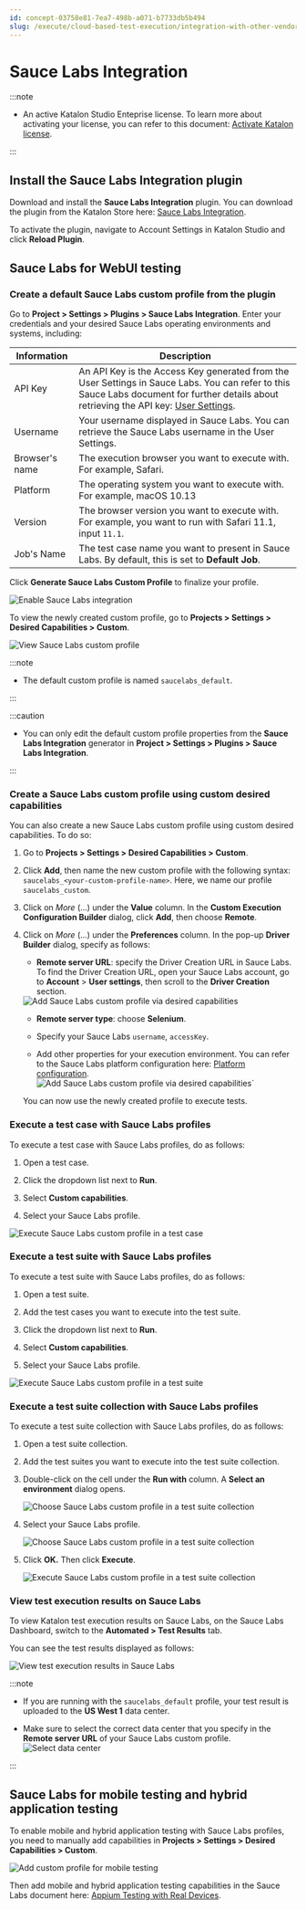 ```yaml
---
id: concept-03758e81-7ea7-498b-a071-b7733db5b494
slug: /execute/cloud-based-test-execution/integration-with-other-vendors-for-cloud-execution/sauce-labs-integration
---
```


# Sauce Labs Integration


:::note

-   An active Katalon Studio Enteprise license. To learn more about activating your license, you can refer to this document: [Activate Katalon license](/administer/katalon-studio-enterprise-and-katalon-runtime-engine-license/activate-a-katalon-license).


:::

## Install the Sauce Labs Integration plugin

Download and install the **Sauce Labs Integration** plugin. You can download the plugin from the Katalon Store here: [Sauce Labs Integration](https://store.katalon.com/product/75/Sauce-Labs-Integration#pricing-content).

To activate the plugin, navigate to Account Settings in Katalon Studio and click **Reload Plugin**.

## Sauce Labs for WebUI testing

### Create a default Sauce Labs custom profile from the plugin

Go to **Project &gt; Settings &gt; Plugins &gt; Sauce Labs Integration**. Enter your credentials and your desired Sauce Labs operating environments and systems, including:

<table><tr><th>Information</th><th>Description</th></tr><tbody><tr><td>API Key</td><td>An API Key is the Access Key generated from the User Settings in Sauce Labs. You can refer to this Sauce Labs document for further details about retrieving the API key: <a href="https://docs.saucelabs.com/basics/acct-team-mgmt/managing-user-info/#user-settings" >User Settings</a>.</td></tr><tr><td>Username</td><td>Your username displayed in Sauce Labs. You can retrieve the Sauce Labs username in the User Settings.</td></tr><tr><td>Browser's name</td><td>The execution browser you want to execute with. For example, Safari.</td></tr><tr><td>Platform</td><td>The operating system you want to execute with. For example, macOS 10.13</td></tr><tr><td>Version</td><td>The browser version you want to execute with. For example, you want to run with Safari 11.1, input <code>11.1</code>.</td></tr><tr><td>Job's Name</td><td>The test case name you want to present in Sauce Labs. By default, this is set to <strong>Default Job</strong>.</td></tr></tbody></table>

Click **Generate Sauce Labs Custom Profile** to finalize your profile.

<img src="https://github.com/katalon-studio/docs-images/raw/master/katalon-studio/docs/saucelabs-plugin/KS-SAUCELABS-Enable-saucelabs-integration.png" alt="Enable Sauce Labs integration" />

To view the newly created custom profile, go to **Projects &gt; Settings &gt; Desired Capabilities &gt; Custom**.

<img src="https://github.com/katalon-studio/docs-images/raw/master/katalon-studio/docs/saucelabs-plugin/KS-SAUCELABS-View-custom-saucelabs-profiles.png" alt="View Sauce Labs custom profile" />


:::note

-   The default custom profile is named <code>saucelabs&#95;default</code>.


:::


:::caution

-   You can only edit the default custom profile properties from the **Sauce Labs Integration** generator in **Project &gt; Settings &gt; Plugins &gt; Sauce Labs Integration**.


:::

### Create a Sauce Labs custom profile using custom desired capabilities

You can also create a new Sauce Labs custom profile using custom desired capabilities. To do so:

1.  Go to **Projects &gt; Settings &gt; Desired Capabilities &gt; Custom**.

2.  Click **Add**, then name the new custom profile with the following syntax: <code>saucelabs&#95;&lt;your-custom-profile-name&gt;</code>. Here, we name our profile <code>saucelabs&#95;custom</code>.

3.  Click on *More* \(...\) under the **Value** column. In the **Custom Execution Configuration Builder** dialog, click **Add**, then choose **Remote**.

4.  Click on *More* \(...\) under the **Preferences** column. In the pop-up **Driver Builder** dialog, specify as follows:

    -   **Remote server URL**: specify the Driver Creation URL in Sauce Labs. To find the Driver Creation URL, open your Sauce Labs account, go to **Account** &gt; **User settings**, then scroll to the **Driver Creation** section.
    <img src="https://github.com/katalon-studio/docs-images/raw/master/katalon-studio/docs/saucelabs-plugin/KS-SAUCELABS-Driver-URL.png" alt="Add Sauce Labs custom profile via desired capabilities" />

    -   **Remote server type**: choose **Selenium**.

    -   Specify your Sauce Labs <code>username</code>, <code>accessKey</code>.

    -   Add other properties for your execution environment. You can refer to the Sauce Labs platform configuration here: [Platform configuration](https://saucelabs.com/platform/platform-configurator).
    <img src="https://github.com/katalon-studio/docs-images/raw/master/katalon-studio/docs/saucelabs-plugin/KS-SAUCELABS-Desired-capabilities.png" alt="Add Sauce Labs custom profile via desired capabilities" />\`

    You can now use the newly created profile to execute tests.


### Execute a test case with Sauce Labs profiles

To execute a test case with Sauce Labs profiles, do as follows:

1.  Open a test case.

2.  Click the dropdown list next to **Run**.

3.  Select **Custom capabilities**.

4.  Select your Sauce Labs profile.


<img src="https://github.com/katalon-studio/docs-images/raw/master/katalon-studio/docs/saucelabs-plugin/830-KS-SAUCELABS-Execute-test-case-saucelabs-profile.png" alt="Execute Sauce Labs custom profile in a test case" />

### Execute a test suite with Sauce Labs profiles

To execute a test suite with Sauce Labs profiles, do as follows:

1.  Open a test suite.

2.  Add the test cases you want to execute into the test suite.

3.  Click the dropdown list next to **Run**.

4.  Select **Custom capabilities**.

5.  Select your Sauce Labs profile.


<img src="https://github.com/katalon-studio/docs-images/raw/master/katalon-studio/docs/saucelabs-plugin/KS-SAUCELABS-Execute-test-suite-saucelabs-profile.png" alt="Execute Sauce Labs custom profile in a test suite" />

### Execute a test suite collection with Sauce Labs profiles

To execute a test suite collection with Sauce Labs profiles, do as follows:

1.  Open a test suite collection.

2.  Add the test suites you want to execute into the test suite collection.

3.  Double-click on the cell under the **Run with** column. A **Select an environment** dialog opens.

    <img src="https://github.com/katalon-studio/docs-images/raw/master/katalon-studio/docs/saucelabs-plugin/KS-SAUCELABS-Select-environment-test-suite-collection.png" alt="Choose Sauce Labs custom profile in a test suite collection" />

4.  Select your Sauce Labs profile.

    <img src="https://github.com/katalon-studio/docs-images/raw/master/katalon-studio/docs/saucelabs-plugin/KS-SAUCELABS-Select-environment-TSC.gif" alt="Choose Sauce Labs custom profile in a test suite collection" />

5.  Click **OK.** Then click **Execute**.

    <img src="https://github.com/katalon-studio/docs-images/raw/master/katalon-studio/docs/saucelabs-plugin/KS-SAUCELABS-Execute-test-suite-collection-saucelabs-profile.png" alt="Execute Sauce Labs custom profile in a test suite collection" />


### View test execution results on Sauce Labs

To view Katalon test execution results on Sauce Labs, on the Sauce Labs Dashboard, switch to the **Automated &gt; Test Results** tab.

You can see the test results displayed as follows:

<img src="https://github.com/katalon-studio/docs-images/raw/master/katalon-studio/docs/saucelabs-plugin/KS-SAUCELABS-Uploaded-test-results.png" alt="View test execution results in Sauce Labs" />


:::note

-   If you are running with the <code>saucelabs&#95;default</code> profile, your test result is uploaded to the **US West 1** data center.

-   Make sure to select the correct data center that you specify in the **Remote server URL** of your Sauce Labs custom profile. <img src="https://github.com/katalon-studio/docs-images/raw/master/katalon-studio/docs/saucelabs-plugin/KS-SAUCELABS-data-center.png" width={300} alt="Select data center" />


:::

## Sauce Labs for mobile testing and hybrid application testing

To enable mobile and hybrid application testing with Sauce Labs profiles, you need to manually add capabilities in **Projects &gt; Settings &gt; Desired Capabilities &gt; Custom**.

<img src="https://github.com/katalon-studio/docs-images/raw/master/katalon-studio/docs/saucelabs-plugin/KS-SAUCELABS-Add-saucelabs-profile-mobile-testing.png" alt="Add custom profile for mobile testing" />

Then add mobile and hybrid application testing capabilities in the Sauce Labs document here: [Appium Testing with Real Devices](https://docs.saucelabs.com/mobile-apps/automated-testing/appium/real-devices/).
